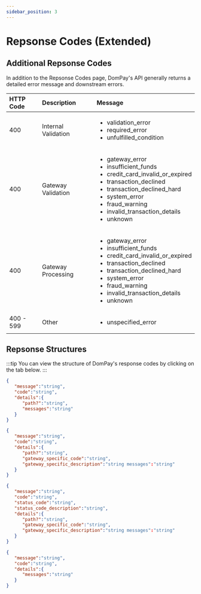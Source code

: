 ```yaml
---
sidebar_position: 3
---
```


# Repsonse Codes (Extended)

## Additional Repsonse Codes

In addition to the Repsonse Codes page, DomPay's API generally returns a detailed error message and downstream errors.

| **HTTP Code** | **Description**                    |  **Message**                                                 |
| :------------ | :--------------------------------- | :----------------------------------------------------------- | 
| 400           | Internal Validation|<ul><li>validation_error</li><li>required_error</li><li>unfulfilled_condition</li></ul>|
| 400           | Gateway Validation|<ul><li>gateway_error</li><li>insufficient_funds</li><li>сredit_card_invalid_or_expired</li><li>transaction_declined</li><li>transaction_declined_hard</li><li>system_error</li><li>fraud_warning</li><li>invalid_transaction_details</li><li>unknown</li></ul>|
| 400           | Gateway Processing| <ul><li>gateway_error</li><li>insufficient_funds</li><li>сredit_card_invalid_or_expired</li><li>transaction_declined</li><li>transaction_declined_hard</li><li>system_error</li><li>fraud_warning</li><li>invalid_transaction_details</li><li>unknown</li></ul>|       
| 400 - 599     | Other             |<ul><li>unspecified_error</li></ul>|        

## Repsonse Structures

:::tip
You can view the structure of DomPay's response codes by clicking on the tab below. 
:::

<Tabs>
<TabItem value="json" label="HTTP 400">

```json title="Internal Validation"
{
   "message":"string",
   "code":"string",
   "details":{
      "path?":"string",
      "messages":"string"
   }
}
```

```json title="Gateway Validation"
{
   "message":"string",
   "code":"string",
   "details":{
      "path?":"string",
      "gateway_specific_code":"string",
      "gateway_specific_description":"string messages":"string"
   }
}
```

```json title="Gateway Processing"
{
   "message":"string",
   "code":"string",
   "status_code":"string",
   "status_code_description":"string",
   "details":{
      "path?":"string",
      "gateway_specific_code":"string",
      "gateway_specific_description":"string messages":"string"
   }
}
```
</TabItem>

<TabItem value="json-2" label="HTTP 400-599">

```json title="Other"
{
   "message":"string",
   "code":"string",
   "details":{
      "messages":"string"
   }
}
```
</TabItem>
</Tabs>


